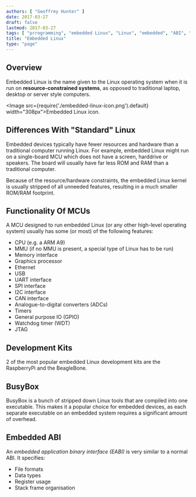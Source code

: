 ```yaml
---
authors: [ "Geoffrey Hunter" ]
date: 2017-03-27
draft: false
lastmod: 2017-03-27
tags: [ "prrogramming", "embedded Linux", "Linux", "embedded", "ABI", "EABI", "application binary interfaces", "MCU", "memory control units", "BusyBox" ]
title: "Embedded Linux"
type: "page"
---
```


## Overview

Embedded Linux is the name given to the Linux operating system when it is run on **resource-constrained systems**, as opposed to traditional laptop, desktop or server style computers.

<Image src={require('./embedded-linux-icon.png').default} width="308px">Embedded Linux icon.</Image>

## Differences With "Standard" Linux

Embedded devices typically have fewer resources and hardware than a traditional computer running Linux. For example, embedded Linux might run on a single-board MCU which does not have a screen, harddrive or speakers. The board will usually have far less ROM and RAM than a traditional computer.

Because of the resource/hardware constraints, the embedded Linux kernel is usually stripped of all unneeded features, resulting in a much smaller ROM/RAM footprint.

## Functionality Of MCUs

A MCU designed to run embedded Linux (or any other high-level operating system) usually has some (or most) of the following features:

* CPU (e.g. a ARM A9)
* MMU (if no MMU is present, a special type of Linux has to be run)
* Memory interface
* Graphics processor
* Ethernet
* USB
* UART interface
* SPI interface
* I2C interface
* CAN interface
* Analogue-to-digital converters (ADCs)
* Timers
* General purpose IO (GPIO)
* Watchdog timer (WDT)
* JTAG

## Development Kits

2 of the most popular embedded Linux development kits are the RaspberryPi and the BeagleBone.

## BusyBox

BusyBox is a bunch of stripped down Linux tools that are compiled into one executable. This makes it a popular choice for embedded devices, as each separate executable on an embedded system requires a significant amount of overhead.

## Embedded ABI

An _embedded application binary interface (EABI)_ is very similar to a normal ABI. It specifies:

* File formats
* Data types
* Register usage
* Stack frame organisation

